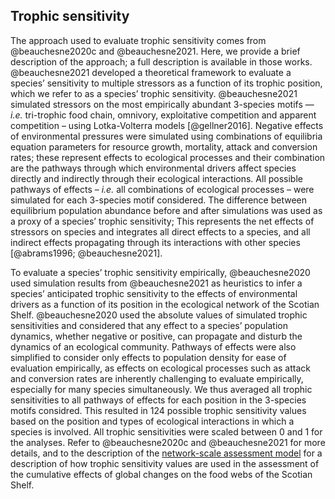 ## Trophic sensitivity {#trsmodule}

The approach used to evaluate trophic sensitivity comes from @beauchesne2020c and @beauchesne2021. Here, we provide a brief description of the approach; a full description is available in those works. @beauchesne2021 developed a theoretical framework to evaluate a species' sensitivity to multiple stressors as a function of its trophic position, which we refer to as a species' trophic sensitivity. @beauchesne2021 simulated stressors on the most empirically abundant 3-species motifs --- *i.e.* tri-trophic food chain, omnivory, exploitative competition and apparent competition -- using Lotka-Volterra models [@gellner2016]. Negative effects of environmental pressures were simulated using combinations of equilibria equation parameters for resource growth, mortality, attack and conversion rates; these represent effects to ecological processes and their combination are the pathways through which environmental drivers affect species directly and indirectly through their ecological interactions. All possible pathways of effects -- *i.e.* all combinations of ecological processes -- were simulated for each 3-species motif considered. The difference between equilibrium population abundance before and after simulations was used as a proxy of a species' trophic sensitivity; This represents the net effects of stressors on species and integrates all direct effects to a species, and all indirect effects propagating through its interactions with other species [@abrams1996; @beauchesne2021].

To evaluate a species' trophic sensitivity empirically, @beauchesne2020 used simulation results from @beauchesne2021 as heuristics to infer a species' anticipated trophic sensitivity to the effects of environmental drivers as a function of its position in the ecological network of the Scotian Shelf. @beauchesne2020 used the absolute values of simulated trophic sensitivities and considered that any effect to a species' population dynamics, whether negative or positive, can propagate and disturb the dynamics of an ecological community. Pathways of effects were also simplified to consider only effects to population density for ease of evaluation empirically, as effects on ecological processes such as attack and conversion rates are inherently challenging to evaluate empirically, especially for many species simultaneously. We thus averaged all trophic sensitivities to all pathways of effects for each position in the 3-species motifs considred. This resulted in 124 possible trophic sensitivity values based on the position and types of ecological interactions in which a species is involved. All trophic sensitivities were scaled between 0 and 1 for the analyses. Refer to @beauchesne2020c and @beauchesne2021 for more details, and to the description of the [network-scale assessment model](#networkmethod) for a description of how trophic sensitivity values are used in the assessment of the cumulative effects of global changes on the food webs of the Scotian Shelf. 